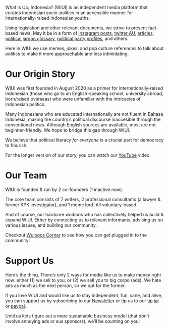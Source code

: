 
<Head>
  <title>About WIUI</title>
  <meta name="description" content="About WIUI" />
  <link rel="icon" href="/favicon.ico" />
</Head>

<Title title="About WIUI"></Title>

What Is Up, Indonesia? (WIUI) is an independent media platform that curates Indonesian socio-politics in an accessible manner for 
internationally-raised Indonesian youths. 

Using legislation and other relevant documents, we strive to
present fact-based news. May it be in a form of [instagram posts](https://www.instagram.com/whatisupindonesia/), 
[twitter AU](https://twitter.com/wiuindonesia/status/1396816880728375304), [articles](/articles), [political jargon glossary](https://www.instagram.com/whatisupindonesia/guide/wiuipedia/17921433047228174/?hl=en), [political party 
profiles](https://docs.google.com/document/d/1GfDZZmhRSRZ2NRULqHErX_-JiAaojZoQEvRJFlKx0Tc/edit), and others.

Here in WIUI we use memes, jokes, and pop culture references to 
talk about politics to make it more approachable and less intimidating.

# Our Origin Story

WIUI was first founded in August 2020 as a primer for 
internationally-raised Indonesian (those who go to an 
English-speaking school, university abroad, born/raised overseas) who were unfamiliar with the intricacies of Indonesian politics.

Many Indonesians who are educated internationally are not fluent 
in Bahasa Indonesia, making the country’s political discourse 
inaccesible through the conventional news. Although English sources are available, most are not beginner-friendly. We hope to bridge this gap through WIUI.

We believe that political literacy *for everyone* is a crucial part 
for democracy to flourish.

For the longer version of our story, you can watch our [YouTube](https://www.youtube.com/watch?v=uq3NP5Asx5c&t=2136s) video.

# Our Team

WIUI is founded & run by 2 co-founders (1 inactive now).

The core team consists of 7 writers, 2 professional consultants 
(a lawyer & former KPK investigator), and 1 meme lord. 
All voluntary-based.

And of course, our hardcore wuiboos who has collectively helped us build & expand WIUI. Either by connecting us to relevant informants, advising us on various issues, and building our community.

Checkout [Wuiboos Corner](/#wuiboos-corner) to see how you can get 
plugged in to the community!

# Support Us

Here’s the thing. There’s only 2 ways for media like us to make money right now: either (1) we sell to you, or (2) we sell you to big corpo (ads). We hate ads as much as the next person, so we opt for the former.

If you love WIUI and would like us to stay independent, fun, sane, and alive, you can support us by subscribing to our [Newsletter](/newsletter) or tip us to our [tip jar](https://saweria.co/wiui) or [paypal](https://www.paypal.com/paypalme/wiui). 

Until us kids figure out a more sustainable business model (that don’t involve annoying ads or sus sponsors), we’ll be counting on you!

